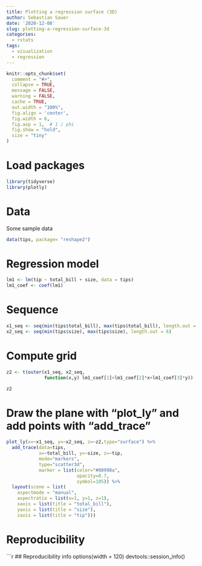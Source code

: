 ```yaml
---
title: Plotting a regression surface (3D)
author: Sebastian Sauer
date: '2020-12-08'
slug: plotting-a-regression-surface-3d
categories:
  - rstats
tags:
  - visualization
  - regression
---
```




```r
knitr::opts_chunk$set(
  comment = "#>",
  collapse = TRUE,
  message = FALSE,
  warning = FALSE,
  cache = TRUE,
  out.width = "100%",
  fig.align = 'center',
  fig.width = 6,
  fig.asp = 1,  # 1 / phi
  fig.show = "hold",
  size = "tiny"
)
```



# Load packages

```r
library(tidyverse)
library(plotly)

```


# Data

Some sample data

```r
data(tips, package= "reshape2")
```


# Regression model

```r
lm1 <- lm(tip ~ total_bill + size, data = tips)
lm1_coef <- coef(lm1)

```


# Sequence 

```r
x1_seq <- seq(min(tips$total_bill), max(tips$total_bill), length.out = 25)
x2_seq <- seq(min(tips$size), max(tips$size), length.out = 6)

```


# Compute grid

```r
z2 <- t(outer(x1_seq, x2_seq, 
              function(x,y) lm1_coef[1]+lm1_coef[2]*x+lm1_coef[3]*y))
```


```r
z2
```





# Draw the plane with "plot_ly" and add points with "add_trace"

```r
plot_ly(x=~x1_seq, y=~x2_seq, z=~z2,type="surface") %>%
  add_trace(data=tips, 
            x=~total_bill, y=~size, z=~tip, 
            mode="markers", 
            type="scatter3d",
            marker = list(color="#00998a", 
                          opacity=0.7, 
                          symbol=105)) %>%
  layout(scene = list(
    aspectmode = "manual", 
    aspectratio = list(x=1, y=1, z=1),
    xaxis = list(title = "total_bill"),
    yaxis = list(title = "size"),
    zaxis = list(title = "tip")))

```






# Reproducibility

```r
## Reproducibility info
options(width = 120)
devtools::session_info()


